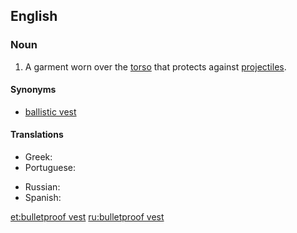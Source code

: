 ==English==

===Noun===
{{en-noun}}
{{wikipedia}}

#A garment worn over the [[torso]] that protects against [[projectile]]s.

====Synonyms====
*[[ballistic vest]]

====Translations====
{{trans-top|bulletproof vest}}
* Greek: {{t|el|αλεξίσφαιρο γιλέκο|n|tr=alexísfairo giléko}}
* Portuguese: {{t|pt|colete à prova de balas|m}}
{{trans-mid}}
* Russian: {{t|ru|бронежилет|m|sc=Cyrl|tr=bronežilét}}
* Spanish: {{t|es|chaleco antibalas|m}}
{{trans-bottom}}

[[et:bulletproof vest]]
[[ru:bulletproof vest]]